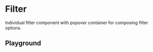 

<Meta of={stories} />

# Filter

Individual filter component with popover container for composing filter options.

## Playground

<Canvas of={stories.Default} />

<Controls of={stories.Default} />
